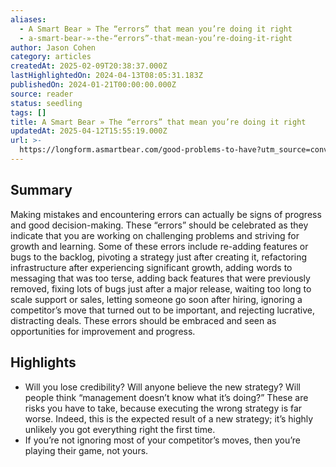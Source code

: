 ```yaml
---
aliases:
  - A Smart Bear » The “errors” that mean you’re doing it right
  - a-smart-bear-»-the-“errors”-that-mean-you’re-doing-it-right
author: Jason Cohen
category: articles
createdAt: 2025-02-09T20:38:37.000Z
lastHighlightedOn: 2024-04-13T08:05:31.183Z
publishedOn: 2024-01-21T00:00:00.000Z
source: reader
status: seedling
tags: []
title: A Smart Bear » The “errors” that mean you’re doing it right
updatedAt: 2025-04-12T15:55:19.000Z
url: >-
  https://longform.asmartbear.com/good-problems-to-have?utm_source=convertkit&utm_medium=email&utm_campaign=asmartbear_newsletter
---
```

## Summary

Making mistakes and encountering errors can actually be signs of progress and good decision-making. These “errors” should be celebrated as they indicate that you are working on challenging problems and striving for growth and learning. Some of these errors include re-adding features or bugs to the backlog, pivoting a strategy just after creating it, refactoring infrastructure after experiencing significant growth, adding words to messaging that was too terse, adding back features that were previously removed, fixing lots of bugs just after a major release, waiting too long to scale support or sales, letting someone go soon after hiring, ignoring a competitor’s move that turned out to be important, and rejecting lucrative, distracting deals. These errors should be embraced and seen as opportunities for improvement and progress.

## Highlights

- Will you lose credibility? Will anyone believe the new strategy? Will people think “management doesn’t know what it’s doing?” These are risks you have to take, because executing the wrong strategy is far worse. Indeed, this is the expected result of a new strategy; it’s highly unlikely you got everything right the first time.
- If you’re not ignoring most of your competitor’s moves, then you’re playing their game, not yours.
